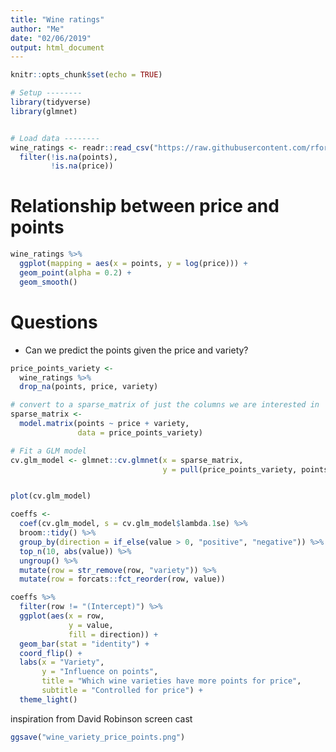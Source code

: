 ```yaml
---
title: "Wine ratings"
author: "Me"
date: "02/06/2019"
output: html_document
---
```


```r
knitr::opts_chunk$set(echo = TRUE)

# Setup --------
library(tidyverse)
library(glmnet)


# Load data --------
wine_ratings <- readr::read_csv("https://raw.githubusercontent.com/rfordatascience/tidytuesday/master/data/2019/2019-05-28/winemag-data-130k-v2.csv") %>% 
  filter(!is.na(points),
         !is.na(price))

```



# Relationship between price and points
```r

wine_ratings %>% 
  ggplot(mapping = aes(x = points, y = log(price))) +
  geom_point(alpha = 0.2) +
  geom_smooth()

```

# Questions

- Can we predict the points given the price and variety?
```r

price_points_variety <- 
  wine_ratings %>% 
  drop_na(points, price, variety)

# convert to a sparse_matrix of just the columns we are interested in
sparse_matrix <-
  model.matrix(points ~ price + variety, 
               data = price_points_variety)

# Fit a GLM model
cv.glm_model <- glmnet::cv.glmnet(x = sparse_matrix, 
                                  y = pull(price_points_variety, points))


plot(cv.glm_model)

```

```r

coeffs <- 
  coef(cv.glm_model, s = cv.glm_model$lambda.1se) %>% 
  broom::tidy() %>% 
  group_by(direction = if_else(value > 0, "positive", "negative")) %>% 
  top_n(10, abs(value)) %>% 
  ungroup() %>% 
  mutate(row = str_remove(row, "variety")) %>% 
  mutate(row = forcats::fct_reorder(row, value)) 

coeffs %>% 
  filter(row != "(Intercept)") %>% 
  ggplot(aes(x = row, 
             y = value, 
             fill = direction)) +
  geom_bar(stat = "identity") +
  coord_flip() +
  labs(x = "Variety",
       y = "Influence on points",
       title = "Which wine varieties have more points for price",
       subtitle = "Controlled for price") +
  theme_light()

```

inspiration from David Robinson screen cast

```r

ggsave("wine_variety_price_points.png")

```

